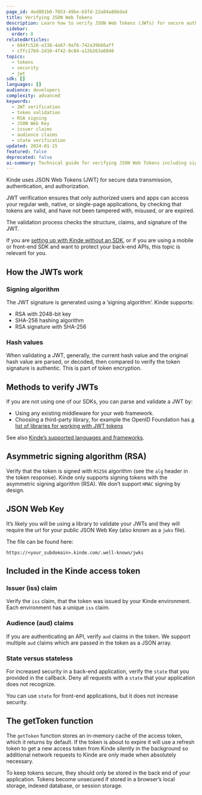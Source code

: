 ```yaml
---
page_id: 4ed081b0-7853-49be-b5fd-22a84a86bdad
title: Verifying JSON Web Tokens
description: Learn how to verify JSON Web Tokens (JWTs) for secure authentication, including signing algorithms, validation methods, and security best practices for protecting your backend APIs.
sidebar:
  order: 8
relatedArticles:
  - 684fc526-a338-4a67-9af6-742a39b66aff
  - cffc17b9-2d10-4f42-8c84-a12b263a6040
topics:
  - tokens
  - security
  - jwt
sdk: []
languages: []
audience: developers
complexity: advanced
keywords:
  - JWT verification
  - token validation
  - RSA signing
  - JSON Web Key
  - issuer claims
  - audience claims
  - state verification
updated: 2024-01-15
featured: false
deprecated: false
ai-summary: Technical guide for verifying JSON Web Tokens including signing algorithms, validation methods, security considerations, and implementation details for backend API protection.
---
```


Kinde uses JSON Web Tokens (JWT) for secure data transmission, authentication, and authorization.

JWT verification ensures that only authorized users and apps can access your regular web, native, or single-page applications, by checking that tokens are valid, and have not been tampered with, misused, or are expired.

The validation process checks the structure, claims, and signature of the JWT.

If you are [setting up with Kinde without an SDK](/developer-tools/about/using-kinde-without-an-sdk/), or if you are using a mobile or front-end SDK and want to protect your back-end APIs, this topic is relevant for you.

## **How the JWTs work**

### **Signing algorithm**

The JWT signature is generated using a ’signing algorithm’. Kinde supports:

- RSA with 2048-bit key
- SHA-256 hashing algorithm
- RSA signature with SHA-256

### **Hash values**

When validating a JWT, generally, the current hash value and the original hash value are parsed, or decoded, then compared to verify the token signature is authentic. This is part of token encryption.

## **Methods to verify JWTs**

If you are not using one of our SDKs, you can parse and validate a JWT by:

- Using any existing middleware for your web framework.
- Choosing a third-party library, for example the OpenID Foundation has [a list of libraries for working with JWT tokens](https://openid.net/developers/jwt/)

See also [Kinde’s supported languages and frameworks](/developer-tools/about/our-sdks/).

## **Asymmetric signing algorithm (RSA)**

Verify that the token is signed with `RS256` algorithm (see the `alg` header in the token response). Kinde only supports signing tokens with the asymmetric signing algorithm (RSA). We don’t support `HMAC` signing by design.

## **JSON Web Key**

It’s likely you will be using a library to validate your JWTs and they will require the url for your public JSON Web Key (also known as a `jwks` file).

The file can be found here:

`https://<your_subdomain>.kinde.com/.well-known/jwks`

## **Included in the Kinde access token**

### **Issuer (iss) claim**

Verify the `iss` claim, that the token was issued by your Kinde environment. Each environment has a unique `iss` claim.

### **Audience (aud) claims**

If you are authenticating an API, verify `aud` claims in the token. We support multiple `aud` claims which are passed in the token as a JSON array.

### **State versus stateless**

For increased security in a back-end application, verify the `state` that you provided in the callback. Deny all requests with a `state` that your application does not recognize.

You can use `state` for front-end applications, but it does not increase security.

## The getToken function

The `getToken` function stores an in-memory cache of the access token, which it returns by default. If the token is about to expire it will use a refresh token to get a new access token from Kinde silently in the background so additional network requests to Kinde are only made when absolutely necessary.

To keep tokens secure, they should only be stored in the back end of your application. Tokens become unsecured if stored in a browser’s local storage, indexed database, or session storage.
